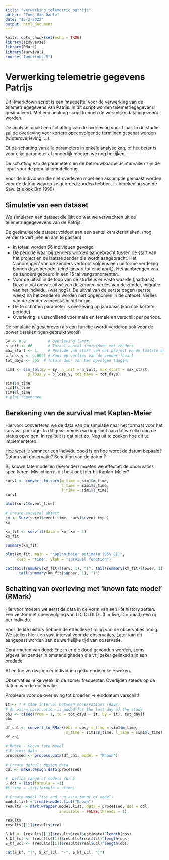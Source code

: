 ```yaml
---
title: "verwerking_telemetrie_patrijs"
author: "Toon Van Daele"
date: "15-2-2022"
output: html_document
---
```


```r
knitr::opts_chunk$set(echo = TRUE)
library(tidyverse)
library(RMark)
library(survival)
source("functions.R")
```

# Verwerking telemetrie gegevens Patrijs

Dit Rmarkdown script is een 'maquette' voor de verwerking van de telemetriegegevens
van Patrijs. In dit script worden telemetriegegevens gesimuleerd. Met een analoog
script kunnen de werkelijke data ingevoerd worden.

De analyse maakt een schatting van de overleving voor 1 jaar.
In de studie zal de overleving voor kortere opeenvolgende termijnen geschat worden (winteroverleving, ...).

Of de schatting van alle parameters in enkele analyse kan, of het beter is voor elke parameter afzonderlijk moeten we nog bekijken.

De schatting van de parameters en de betrouwbaarheidsintervallen zijn de input
voor de populatiemodellering.

Voor de individuen die niet overleven moet een assumptie gemaakt worden voor de datum waarop ze gebroed zouden hebben. -> berekening van de Saw. (zie ook Bro 1999)

## Simulatie van een dataset

We simuleren een dataset die lijkt op wat we verwachten uit de telemetriegegevevens
van de Patrijs. 

De gesimuleerde dataset voldoet aan een aantal karakteristieken. (nog verder
te verfijnen en aan te passen)

  - In totaal worden 66 individuen gevolgd
  - De periode waar bij zenders worden aangebracht tussen de start 
van het project en de laatste zender die wordt aangebracht. Het 'aanbrengen' van de zenders verloopt volgens een uniforme verdeling binnen deze periode. (eind januari tot eind april.). Het aanbrengen van de zenders gebeurd in een 15 tal vangstmomenten.
  - Voor de uitval in de loop van de studie is er vaste waarde (jaarbasis). Deze
uitval omvat: uitval van de zender, verlies van de zender, migratie van het individu, (wat nog?). De uitval van de eerste dagen (eerste week) na het zenderen worden niet opgenomen in de dataset. Verlies van de zender is meestal in het begin.
  - De te schatten parameter is overleving op jaarbasis (kan ook kortere periode).
  - Overleving is verschillend voor male en female en verschilt per periode.

  

De simulatie is geschreven als een functie (wordt verderop ook voor de power berekeningen
gebruikt wordt)

```r
Sy <- 0.8          # Overleving (Jaar)
n_init <- 66       # Totaal aantal individuen met zenders
max_start <- 1     # Periode van start van het project en de laatste aangebrachte zender (half januari tot eind april)
p_loss_y <- 0.0001 # Kans op verlies van de zender (Jaar)
tot_days <- 365  # Totale duur van het opvolgen (dagen)
```

```r
sim1 <- sim_tel(Sy = Sy, n_init = n_init, max_start = max_start,
          p_loss_y = p_loss_y, tot_days = tot_days)
```

```r
sim1$m_time
sim1$s_time
sim1$l_time
# plot toevoegen
```

## Berekening van de survival met Kaplan-Meier

Hiervoor converteren we de data van de simulatie naar het formaat voor het 
survival package. In dit geval nemen we impliciet aan dat we elke dag de status
opvolgen. In realiteit is dat niet zo. Nog uit te zoeken hoe dit te implementeren.

Hoe weet je wanneer een individu dood is en hoe wordt de datum bepaald? Datum van 
observatie? Schatting van de datum? 

Bij known fate modellen (hieronder) moeten we effectief de observaties specifiëren.
Misschien is dit best ook hier bij Kaplan-Meier?


```r
surv1 <- convert_to_surv(m_time = sim1$m_time,
                         s_time = sim1$s_time,
                         l_time = sim1$l_time)
surv1
```

```r
plot(surv1$event_time)
```

```r
# Create survival object
km <- Surv(surv1$event_time, surv1$event_type)
km
```

```r
km_fit <- survfit(data = km, km ~ 1)
km_fit

summary(km_fit)
```

```r
plot(km_fit, main = "Kaplan-Meier estimate (95% CI)",
     xlab = "time", ylab = "survival function")
```

```r
cat(tail(summary(km_fit)$surv, 1), "(", tail(summary(km_fit)$lower, 1), "-", 
      tail(summary(km_fit)$upper, 1), ")")
```

## Schatting van overleving met 'known fate model' (RMark)

Hiervoor moeten we eerst de data in de vorm van een life history zetten.
Een vector met opeenvolging van LDLDLDLD...(L = live, D = dead) een rij per individu.

Voor de life history hebben de effectieve timing van de observaties nodig.
We stellen hier een vast interval voor de observaties. Later kan dit aangepast
worden aan de werkelijke tijd van observatie.

Confirmeren van dood: Er zijn er die dood gevonden worden, soms afgevallen zender in omstandigheden die vrij zeker gelinked zijn aan predatie.

Af en toe verdwijnen er individuen gedurende enkele weken.

Observaties: elke week, in de zomer frequenter. Overlijden steeds op de datum van de observatie.

Probleem voor de overleving tot broeden -> einddatum verschilt!

```r
it <- 7 # time interval between observations (days)
# An extra observation is added for the last day of the study
obs <- c(seq(from = 1, to = tot_days - it, by = it), tot_days)
obs
```

```r
df_ch1 <- convert_to_RMark(obs = obs, m_time = sim1$m_time,
                           s_time = sim1$s_time, l_time = sim1$l_time)
df_ch1
```


```r
# RMark - Known fate model
# Process data
processed <- process.data(df_ch1, model = "Known")

# Create default design data
ddl <- make.design.data(processed)

#  Define range of models for S
S.dot = list(formula = ~1)
#S.time = list(formula = ~time)

# Create model list and run assortment of models
model.list = create.model.list("Known")
results <- mark.wrapper(model.list, data = processed, ddl = ddl,
                        invisible = FALSE,threads = 1)

results
results[[1]]$results$real

S_kf <- (results[[1]]$results$real$estimate)^length(obs)
S_kf_lcl <- (results[[1]]$results$real$lcl)^length(obs)
S_kf_ucl <- (results[[1]]$results$real$ucl)^length(obs)
```

```r
cat(S_kf, "(", S_kf_lcl, "-", S_kf_ucl, ")")
```

